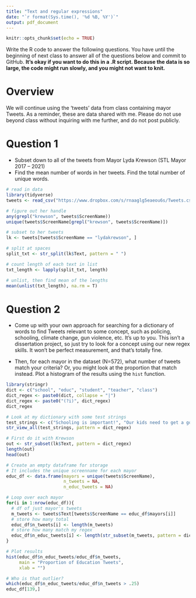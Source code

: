 ```yaml
---
title: "Text and regular expressions"
date: "`r format(Sys.time(), '%d %B, %Y')`"
output: pdf_document
---
```


```r
knitr::opts_chunk$set(echo = TRUE)
```

Write the R code to answer the following questions. You have until the beginning of next class to answer all of the questions below and commit to GitHub.  **It's okay if you want to do this in a .R script.  Because the data is so large, the code might run slowly, and you might not want to knit.**

# Overview

We will continue using the 'tweets' data from class containing mayor Tweets.  As a reminder, these are data shared with me.  Please do not use beyond class without inquiring with me further, and do not post publicly.

# Question 1

- Subset down to all of the tweets from Mayor Lyda Krewson (STL Mayor 2017 – 2021)
- Find the mean number of words in her tweets. Find the total number of unique words.

```r
# read in data
library(tidyverse)
tweets <- read_csv("https://www.dropbox.com/s/rnaaglg5eaeou6s/Tweets.csv?dl=1")

# figure out her handle
any(grepl("krewson", tweets$ScreenName))
unique(tweets$ScreenName[grepl("krewson", tweets$ScreenName)])

# subset to her tweets
lk <- tweets[tweets$ScreenName == "lydakrewson", ]

# split at spaces
split_txt <- str_split(lk$Text, pattern = " ")

# count length of each text in list
txt_length <- lapply(split_txt, length)

# unlist, then find mean of the lengths
mean(unlist(txt_length), na.rm = T)
```



# Question 2

- Come up with your own approach for searching for a dictionary of words to find Tweets relevant to some concept, such as policing, schooling, climate change, gun violence, etc.  It's up to you.  This isn't a dissertation project, so just try to look for a concept using our new regex skills.  It won't be perfect measurement, and that's totally fine.

- Then, for each mayor in the dataset (N=572), what number of tweets match your criteria?  Or, you might look at the proportion that match instead. Plot a histogram of the results using the `hist` function.

```r
library(stringr)
dict <- c("school", "educ", "student", "teacher", "class")
dict_regex <- paste0(dict, collapse = "|")
dict_regex <- paste0("(?i)", dict_regex)
dict_regex
```

```r
# Look at my dictionary with some test strings
test_strings <- c("Schooling is important!", "Our kids need to get a good education.")
str_view_all(test_strings, pattern = dict_regex)
```

```r
# First do it with Krewson
out <- str_subset(lk$Text, pattern = dict_regex)
length(out)
head(out)

# Create an empty dataframe for storage
# It includes the unique screenname for each mayor
educ_df <- data.frame(mayors = unique(tweets$ScreenName),
                      n_tweets = NA,
                      n_educ_tweets = NA)

# Loop over each mayor
for(i in 1:nrow(educ_df)){
  # df of just mayor's tweets
  m_tweets <- tweets$Text[tweets$ScreenName == educ_df$mayors[i]]
  # store how many total
  educ_df$n_tweets[i] <- length(m_tweets)
  # store how many match my regex
  educ_df$n_educ_tweets[i] <- length(str_subset(m_tweets, pattern = dict_regex))
}

# Plot results
hist(educ_df$n_educ_tweets/educ_df$n_tweets,
     main = "Proportion of Education Tweets",
     xlab = "")

# Who is that outlier?
which(educ_df$n_educ_tweets/educ_df$n_tweets > .25)
educ_df[139,]
```


